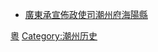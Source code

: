*[[廣東承宣佈政使司|廣東承宣佈政使司]][[潮州府|潮州府]][[海阳县_(东晋)|海陽縣]]

[[Category:明朝廣東知縣|粵]]
[[Category:潮州历史|Category:潮州历史]]